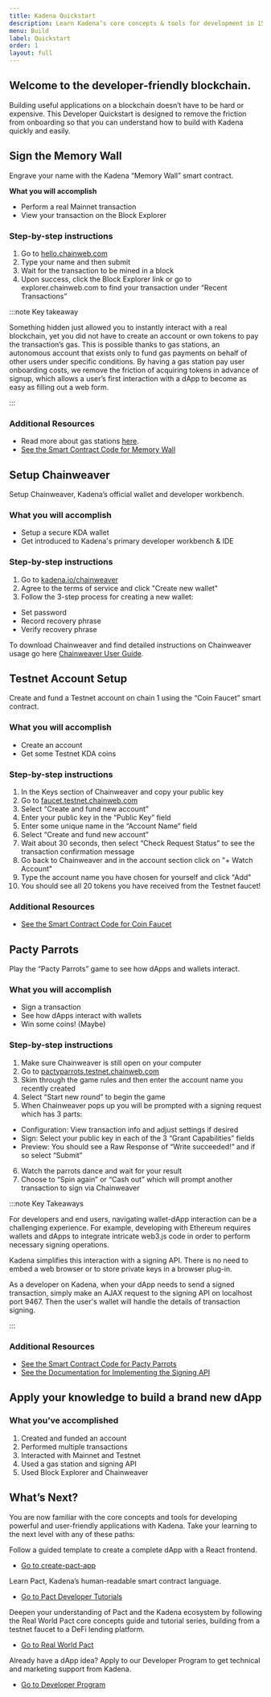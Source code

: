 ```yaml
---
title: Kadena Quickstart
description: Learn Kadena’s core concepts & tools for development in 15 minutes
menu: Build
label: Quickstart
order: 1
layout: full
---
```


## Welcome to the developer-friendly blockchain.

Building useful applications on a blockchain doesn’t have to be hard or
expensive. This Developer Quickstart is designed to remove the friction from
onboarding so that you can understand how to build with Kadena quickly and
easily.

## Sign the Memory Wall

Engrave your name with the Kadena “Memory Wall” smart contract.

**What you will accomplish**

- Perform a real Mainnet transaction
- View your transaction on the Block Explorer

### Step-by-step instructions

1. Go to [hello.chainweb.com](https://hello.chainweb.com)
2. Type your name and then submit
3. Wait for the transaction to be mined in a block
4. Upon success, click the Block Explorer link or go to explorer.chainweb.com to
   find your transaction under “Recent Transactions”

:::note Key takeaway

Something hidden just allowed you to instantly interact with a real blockchain,
yet you did not have to create an account or own tokens to pay the transaction’s
gas. This is possible thanks to gas stations, an autonomous account that exists
only to fund gas payments on behalf of other users under specific conditions. By
having a gas station pay user onboarding costs, we remove the friction of
acquiring tokens in advance of signup, which allows a user’s first interaction
with a dApp to become as easy as filling out a web form.

:::

### Additional Resources

- Read more about gas stations
  [here](https://medium.com/kadena-io/the-first-crypto-gas-station-is-now-on-kadenas-blockchain-6dc43b4b3836).
- [See the Smart Contract Code for Memory Wall](https://github.com/kadena-io/developer-scripts/tree/master/pact/dapp-contracts/memory-wall)

## Setup Chainweaver

Setup Chainweaver, Kadena’s official wallet and developer workbench.

### What you will accomplish

- Setup a secure KDA wallet
- Get introduced to Kadena's primary developer workbench & IDE

### Step-by-step instructions

1. Go to [kadena.io/chainweaver](https://kadena.io/chainweaver-tos/)
2. Agree to the terms of service and click "Create new wallet"
3. Follow the 3-step process for creating a new wallet:

- Set password
- Record recovery phrase
- Verify recovery phrase

To download Chainweaver and find detailed instructions on Chainweaver usage go
here [Chainweaver User Guide](./chainweaver/chainweaver-user-guide).

## Testnet Account Setup

Create and fund a Testnet account on chain 1 using the “Coin Faucet” smart
contract.

### What you will accomplish

- Create an account
- Get some Testnet KDA coins

### Step-by-step instructions

1. In the Keys section of Chainweaver and copy your public key
2. Go to [faucet.testnet.chainweb.com](https://faucet.testnet.chainweb.com/)
3. Select “Create and fund new account”
4. Enter your public key in the “Public Key” field
5. Enter some unique name in the “Account Name” field
6. Select “Create and fund new account”
7. Wait about 30 seconds, then select “Check Request Status” to see the
   transaction confirmation message
8. Go back to Chainweaver and in the account section click on "+ Watch Account"
9. Type the account name you have chosen for yourself and click "Add"
10. You should see all 20 tokens you have received from the Testnet faucet!

### Additional Resources

- [See the Smart Contract Code for Coin Faucet](https://github.com/kadena-io/developer-scripts/tree/master/pact/dapp-contracts/faucet)

## Pacty Parrots

Play the “Pacty Parrots” game to see how dApps and wallets interact.

### What you will accomplish

- Sign a transaction
- See how dApps interact with wallets
- Win some coins! (Maybe)

### Step-by-step instructions

1. Make sure Chainweaver is still open on your computer
2. Go to
   [pactyparrots.testnet.chainweb.com](http://pactyparrots.testnet.chainweb.com/)
3. Skim through the game rules and then enter the account name you recently
   created
4. Select “Start new round” to begin the game
5. When Chainweaver pops up you will be prompted with a signing request which
   has 3 parts:

- Configuration: View transaction info and adjust settings if desired
- Sign: Select your public key in each of the 3 “Grant Capabilities” fields
- Preview: You should see a Raw Response of “Write succeeded!” and if so select
  “Submit”

6. Watch the parrots dance and wait for your result
7. Choose to “Spin again” or “Cash out” which will prompt another transaction to
   sign via Chainweaver

:::note Key Takeaways

For developers and end users, navigating wallet-dApp interaction can be a
challenging experience. For example, developing with Ethereum requires wallets
and dApps to integrate intricate web3.js code in order to perform necessary
signing operations.

Kadena simplifies this interaction with a signing API. There is no need to embed
a web browser or to store private keys in a browser plug-in.

As a developer on Kadena, when your dApp needs to send a signed transaction,
simply make an AJAX request to the signing API on localhost port 9467. Then the
user's wallet will handle the details of transaction signing.

:::

### Additional Resources

- [See the Smart Contract Code for Pacty Parrots](https://github.com/kadena-io/developer-scripts/tree/master/pact/dapp-contracts/pacty-parrot)
- [See the Documentation for Implementing the Signing API](https://kadena-io.github.io/signing-api/)

## Apply your knowledge to build a brand new dApp

### What you’ve accomplished

1. Created and funded an account
2. Performed multiple transactions
3. Interacted with Mainnet and Testnet
4. Used a gas station and signing API
5. Used Block Explorer and Chainweaver

## What’s Next?

You are now familiar with the core concepts and tools for developing powerful
and user-friendly applications with Kadena. Take your learning to the next level
with any of these paths:

Follow a guided template to create a complete dApp with a React frontend.

- [Go to create-pact-app](https://github.com/kadena-io/create-pact-app)

Learn Pact, Kadena’s human-readable smart contract language.

- [Go to Pact Developer Tutorials](/learn-pact/intro)

Deepen your understanding of Pact and the Kadena ecosystem by following the Real
World Pact core concepts guide and tutorial series, building from a testnet
faucet to a DeFi lending platform.

- [Go to Real World Pact](https://github.com/thomashoneyman/real-world-pact)

Already have a dApp idea? Apply to our Developer Program to get technical and
marketing support from Kadena.

- [Go to Developer Program](/basics/support/developer-program)
